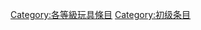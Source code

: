 {{Articles by Quality| topic=玩具|project=玩具|format=toc}}
{{Wikipedia category}}
{{emptycat}}

[[Category:各等級玩具條目|Category:各等級玩具條目]]
[[Category:初级条目|Category:初级条目]]